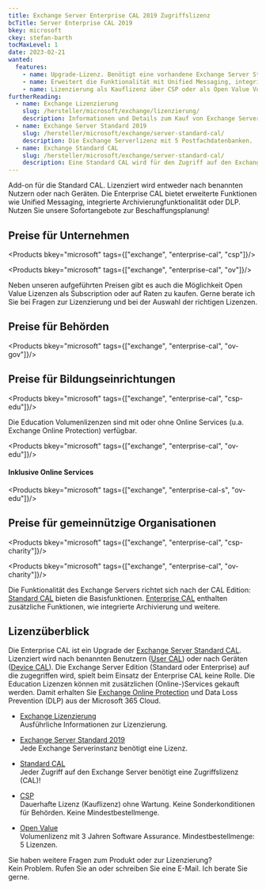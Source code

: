 ```yaml
---
title: Exchange Server Enterprise CAL 2019 Zugriffslizenz
bcTitle: Server Enterprise CAL 2019
bkey: microsoft
ckey: stefan-barth
tocMaxLevel: 1
date: 2023-02-21
wanted:
  features:
    - name: Upgrade-Lizenz. Benötigt eine vorhandene Exchange Server Standard CAL
    - name: Erweitert die Funktionalität mit Unified Messaging, integrierter Archivierungfunktionalität und DLP
    - name: Lizenzierung als Kauflizenz über CSP oder als Open Value Volumenlizenz mit Software Assurance
furtherReading:
  - name: Exchange Lizenzierung
    slug: /hersteller/microsoft/exchange/lizenzierung/
    description: Informationen und Details zum Kauf von Exchange Server und Exchange Online Plänen.
  - name: Exchange Server Standard 2019
    slug: /hersteller/microsoft/exchange/server-standard-cal/
    description: Die Exchange Serverlizenz mit 5 Postfachdatenbanken.
  - name: Exchange Standard CAL
    slug: /hersteller/microsoft/exchange/server-standard-cal/
    description: Eine Standard CAL wird für den Zugriff auf den Exchange Server benötigt.
---
```




<Intro>

  Add-on für die Standard CAL. Lizenziert wird entweder nach benannten Nutzern oder nach Geräten. Die Enterprise CAL bietet erweiterte Funktionen wie Unified Messaging, integrierte Archivierungfunktionalität oder DLP.
  Nutzen Sie unsere Sofortangebote zur Beschaffungsplanung!


</Intro>

<TOC />


## Preise für Unternehmen


<Products bkey="microsoft" tags={["exchange", "enterprise-cal", "csp"]}/>


<Products bkey="microsoft" tags={["exchange", "enterprise-cal", "ov"]}/>


<Info>

Neben unseren aufgeführten Preisen gibt es auch die Möglichkeit Open Value Lizenzen als Subscription oder auf Raten zu kaufen.
Gerne berate ich Sie bei Fragen zur Lizenzierung und bei der Auswahl der richtigen Lizenzen.

</Info>


## Preise für Behörden


<Products bkey="microsoft" tags={["exchange", "enterprise-cal", "ov-gov"]}/>


## Preise für Bildungseinrichtungen


<Products bkey="microsoft" tags={["exchange", "enterprise-cal", "csp-edu"]}/>


<Info>

Die Education Volumenlizenzen sind mit oder ohne Online Services (u.a. Exchange Online Protection) verfügbar.

</Info>

<Products bkey="microsoft" tags={["exchange", "enterprise-cal", "ov-edu"]}/>

#### Inklusive Online Services

<Products bkey="microsoft" tags={["exchange", "enterprise-cal-s", "ov-edu"]}/>



## Preise für gemeinnützige Organisationen


<Products bkey="microsoft" tags={["exchange", "enterprise-cal", "csp-charity"]}/>


<Products bkey="microsoft" tags={["exchange", "enterprise-cal", "ov-charity"]}/>


<Info>

  Die Funktionalität des Exchange Servers richtet sich nach der CAL Edition: [Standard CAL](/hersteller/microsoft/exchange/server-standard-cal/) bieten die Basisfunktionen. [Enterprise CAL](/hersteller/microsoft/exchange/server-enterprise-cal/) enthalten zusätzliche Funktionen, wie integrierte Archivierung und weitere.

</Info>


## Lizenzüberblick

Die Enterprise CAL ist ein Upgrade der [Exchange Server Standard CAL](/hersteller/microsoft/exchange/server-standard-cal/). Lizenziert wird nach benannten Benutzern ([User CAL](/glossar/user-cal-microsoft/)) oder nach Geräten ([Device CAL](/glossar/device-cal-microsoft/)).
Die Exchange Server Edition (Standard oder Enterprise) auf die zugegriffen wird, spielt beim Einsatz der Enterprise CAL keine Rolle. Die Education Lizenzen können mit zusätzlichen (Online-)Services gekauft werden. Damit erhalten Sie [Exchange Online Protection](/hersteller/microsoft/exchange/online-protection/) und Data Loss Prevention (DLP) aus der Microsoft 365 Cloud.

<ArrowList>

- [Exchange Lizenzierung](/hersteller/microsoft/exchange/lizenzierung/)<br />
  Ausführliche Informationen zur Lizenzierung.

- [Exchange Server Standard 2019](/hersteller/microsoft/exchange/server-standard-2019/)<br />
  Jede Exchange Serverinstanz benötigt eine Lizenz.

- [Standard CAL](/hersteller/microsoft/exchange/server-standard-cal/)<br />
  Jeder Zugriff auf den Exchange Server benötigt eine Zugriffslizenz (CAL)!

- [CSP](/hersteller/microsoft/csp/)<br />
  Dauerhafte Lizenz (Kauflizenz) ohne Wartung. Keine Sonderkonditionen für Behörden. Keine Mindestbestellmenge.

- [Open Value](/hersteller/microsoft/open-value/)<br />
  Volumenlizenz mit 3 Jahren Software Assurance. Mindestbestellmenge: 5 Lizenzen.

</ArrowList>


<GetInTouch theme="light">

Sie haben weitere Fragen zum Produkt oder zur Lizenzierung?<br />
Kein Problem. Rufen Sie an oder schreiben Sie eine E-Mail. Ich berate Sie gerne.

</GetInTouch>

